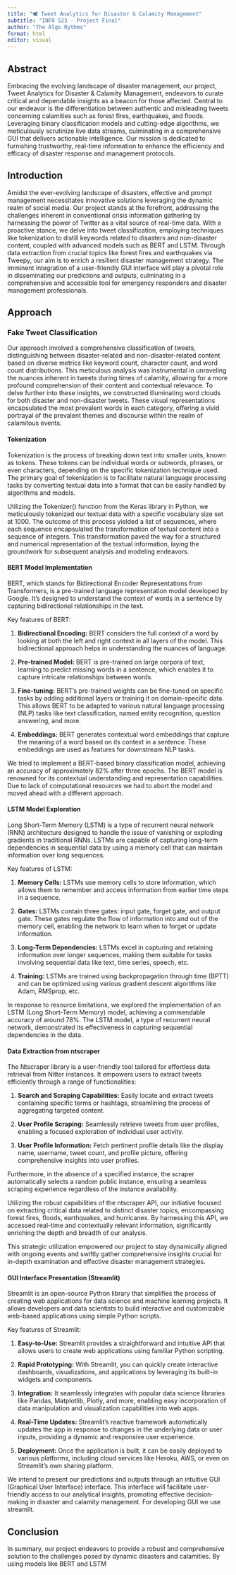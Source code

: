 ```yaml
---
title: "🕊️ Tweet Analytics for Disaster & Calamity Management"
subtitle: "INFO 523 - Project Final"
author: "The Algo Rythms"
format: html
editor: visual
---
```


## Abstract

Embracing the evolving landscape of disaster management, our project, Tweet Analytics for Disaster & Calamity Management, endeavors to curate critical and dependable insights as a beacon for those affected. Central to our endeavor is the differentiation between authentic and misleading tweets concerning calamities such as forest fires, earthquakes, and floods. Leveraging binary classification models and cutting-edge algorithms, we meticulously scrutinize live data streams, culminating in a comprehensive GUI that delivers actionable intelligence. Our mission is dedicated to furnishing trustworthy, real-time information to enhance the efficiency and efficacy of disaster response and management protocols.

## Introduction

Amidst the ever-evolving landscape of disasters, effective and prompt management necessitates innovative solutions leveraging the dynamic realm of social media. Our project stands at the forefront, addressing the challenges inherent in conventional crisis information gathering by harnessing the power of Twitter as a vital source of real-time data. With a proactive stance, we delve into tweet classification, employing techniques like tokenization to distill keywords related to disasters and non-disaster content, coupled with advanced models such as BERT and LSTM. Through data extraction from crucial topics like forest fires and earthquakes via Tweepy, our aim is to enrich a resilient disaster management strategy. The imminent integration of a user-friendly GUI interface will play a pivotal role in disseminating our predictions and outputs, culminating in a comprehensive and accessible tool for emergency responders and disaster management professionals.

## Approach

### Fake Tweet Classification

Our approach involved a comprehensive classification of tweets, distinguishing between disaster-related and non-disaster-related content based on diverse metrics like keyword count, character count, and word count distributions. This meticulous analysis was instrumental in unraveling the nuances inherent in tweets during times of calamity, allowing for a more profound comprehension of their content and contextual relevance. To delve further into these insights, we constructed illuminating word clouds for both disaster and non-disaster tweets. These visual representations encapsulated the most prevalent words in each category, offering a vivid portrayal of the prevalent themes and discourse within the realm of calamitous events.

#### Tokenization

Tokenization is the process of breaking down text into smaller units, known as tokens. These tokens can be individual words or subwords, phrases, or even characters, depending on the specific tokenization technique used. The primary goal of tokenization is to facilitate natural language processing tasks by converting textual data into a format that can be easily handled by algorithms and models.

Utilizing the Tokenizer() function from the Keras library in Python, we meticulously tokenized our textual data with a specific vocabulary size set at 1000. The outcome of this process yielded a list of sequences, where each sequence encapsulated the transformation of textual content into a sequence of integers. This transformation paved the way for a structured and numerical representation of the textual information, laying the groundwork for subsequent analysis and modeling endeavors.

#### BERT Model Implementation

BERT, which stands for Bidirectional Encoder Representations from Transformers, is a pre-trained language representation model developed by Google. It's designed to understand the context of words in a sentence by capturing bidirectional relationships in the text.

Key features of BERT:

1.  **Bidirectional Encoding:** BERT considers the full context of a word by looking at both the left and right context in all layers of the model. This bidirectional approach helps in understanding the nuances of language.

2.  **Pre-trained Model:** BERT is pre-trained on large corpora of text, learning to predict missing words in a sentence, which enables it to capture intricate relationships between words.

3.  **Fine-tuning:** BERT's pre-trained weights can be fine-tuned on specific tasks by adding additional layers or training it on domain-specific data. This allows BERT to be adapted to various natural language processing (NLP) tasks like text classification, named entity recognition, question answering, and more.

4.  **Embeddings:** BERT generates contextual word embeddings that capture the meaning of a word based on its context in a sentence. These embeddings are used as features for downstream NLP tasks.

We tried to implement a BERT-based binary classification model, achieving an accuracy of approximately 82% after three epochs. The BERT model is renowned for its contextual understanding and representation capabilities. Due to lack of computational resources we had to abort the model and moved ahead with a different approach.

#### LSTM Model Exploration

Long Short-Term Memory (LSTM) is a type of recurrent neural network (RNN) architecture designed to handle the issue of vanishing or exploding gradients in traditional RNNs. LSTMs are capable of capturing long-term dependencies in sequential data by using a memory cell that can maintain information over long sequences.

Key features of LSTM:

1.  **Memory Cells:** LSTMs use memory cells to store information, which allows them to remember and access information from earlier time steps in a sequence.

2.  **Gates:** LSTMs contain three gates: input gate, forget gate, and output gate. These gates regulate the flow of information into and out of the memory cell, enabling the network to learn when to forget or update information.

3.  **Long-Term Dependencies:** LSTMs excel in capturing and retaining information over longer sequences, making them suitable for tasks involving sequential data like text, time series, speech, etc.

4.  **Training:** LSTMs are trained using backpropagation through time (BPTT) and can be optimized using various gradient descent algorithms like Adam, RMSprop, etc.

In response to resource limitations, we explored the implementation of an LSTM (Long Short-Term Memory) model, achieving a commendable accuracy of around 78%. The LSTM model, a type of recurrent neural network, demonstrated its effectiveness in capturing sequential dependencies in the data.

#### Data Extraction from ntscraper

The Ntscraper library is a user-friendly tool tailored for effortless data retrieval from Nitter instances. It empowers users to extract tweets efficiently through a range of functionalities:

1.  **Search and Scraping Capabilities:** Easily locate and extract tweets containing specific terms or hashtags, streamlining the process of aggregating targeted content.

2.  **User Profile Scraping:** Seamlessly retrieve tweets from user profiles, enabling a focused exploration of individual user activity.

3.  **User Profile Information:** Fetch pertinent profile details like the display name, username, tweet count, and profile picture, offering comprehensive insights into user profiles.

Furthermore, in the absence of a specified instance, the scraper automatically selects a random public instance, ensuring a seamless scraping experience regardless of the instance availability.

Utilizing the robust capabilities of the ntscraper API, our initiative focused on extracting critical data related to distinct disaster topics, encompassing forest fires, floods, earthquakes, and hurricanes. By harnessing this API, we accessed real-time and contextually relevant information, significantly enriching the depth and breadth of our analysis.

This strategic utilization empowered our project to stay dynamically aligned with ongoing events and swiftly gather comprehensive insights crucial for in-depth examination and effective disaster management strategies.

#### GUI Interface Presentation (Streamlit)

Streamlit is an open-source Python library that simplifies the process of creating web applications for data science and machine learning projects. It allows developers and data scientists to build interactive and customizable web-based applications using simple Python scripts.

Key features of Streamlit:

1.  **Easy-to-Use:** Streamlit provides a straightforward and intuitive API that allows users to create web applications using familiar Python scripting.

2.  **Rapid Prototyping:** With Streamlit, you can quickly create interactive dashboards, visualizations, and applications by leveraging its built-in widgets and components.

3.  **Integration:** It seamlessly integrates with popular data science libraries like Pandas, Matplotlib, Plotly, and more, enabling easy incorporation of data manipulation and visualization capabilities into web apps.

4.  **Real-Time Updates:** Streamlit's reactive framework automatically updates the app in response to changes in the underlying data or user inputs, providing a dynamic and responsive user experience.

5.  **Deployment:** Once the application is built, it can be easily deployed to various platforms, including cloud services like Heroku, AWS, or even on Streamlit's own sharing platform.

We intend to present our predictions and outputs through an intuitive GUI (Graphical User Interface) interface. This interface will facilitate user-friendly access to our analytical insights, promoting effective decision-making in disaster and calamity management. For developing GUI we use streamlit.

## Conclusion

In summary, our project endeavors to provide a robust and comprehensive solution to the challenges posed by dynamic disasters and calamities. By using models like BERT and LSTM
